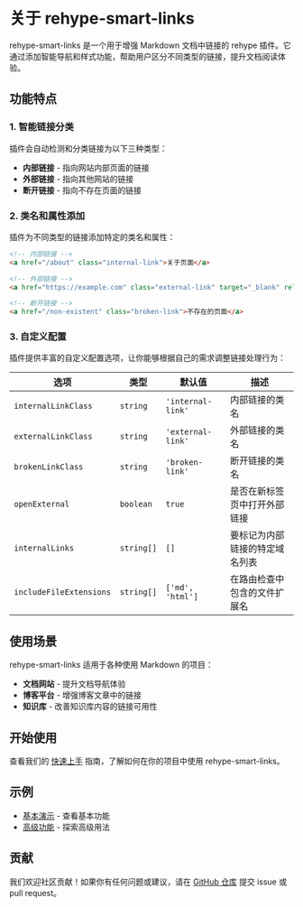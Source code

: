 
<Layout title="关于插件" description="了解 rehype-smart-links 的功能和设计理念" activeTab="about">

# 关于 rehype-smart-links

rehype-smart-links 是一个用于增强 Markdown 文档中链接的 rehype 插件。它通过添加智能导航和样式功能，帮助用户区分不同类型的链接，提升文档阅读体验。

## 功能特点

### 1. 智能链接分类

插件会自动检测和分类链接为以下三种类型：

- **内部链接** - 指向网站内部页面的链接
- **外部链接** - 指向其他网站的链接
- **断开链接** - 指向不存在页面的链接

### 2. 类名和属性添加

插件为不同类型的链接添加特定的类名和属性：

```html
<!-- 内部链接 -->
<a href="/about" class="internal-link">关于页面</a>

<!-- 外部链接 -->
<a href="https://example.com" class="external-link" target="_blank" rel="noopener noreferrer">示例网站</a>

<!-- 断开链接 -->
<a href="/non-existent" class="broken-link">不存在的页面</a>
```

### 3. 自定义配置

插件提供丰富的自定义配置选项，让你能够根据自己的需求调整链接处理行为：

| 选项 | 类型 | 默认值 | 描述 |
|------|------|--------|------|
| `internalLinkClass` | `string` | `'internal-link'` | 内部链接的类名 |
| `externalLinkClass` | `string` | `'external-link'` | 外部链接的类名 |
| `brokenLinkClass` | `string` | `'broken-link'` | 断开链接的类名 |
| `openExternal` | `boolean` | `true` | 是否在新标签页中打开外部链接 |
| `internalLinks` | `string[]` | `[]` | 要标记为内部链接的特定域名列表 |
| `includeFileExtensions` | `string[]` | `['md', 'html']` | 在路由检查中包含的文件扩展名 |

## 使用场景

rehype-smart-links 适用于各种使用 Markdown 的项目：

- **文档网站** - 提升文档导航体验
- **博客平台** - 增强博客文章中的链接
- **知识库** - 改善知识库内容的链接可用性

## 开始使用

查看我们的 [快速上手](/quick-start) 指南，了解如何在你的项目中使用 rehype-smart-links。

## 示例

- [基本演示](/demo/basic) - 查看基本功能
- [高级功能](/demo/advanced) - 探索高级用法

## 贡献

我们欢迎社区贡献！如果你有任何问题或建议，请在 [GitHub 仓库](https://github.com/EveSunMaple/rehype-smart-links) 提交 issue 或 pull request。

<PageNavigation currentPath="/about" />

</Layout> 